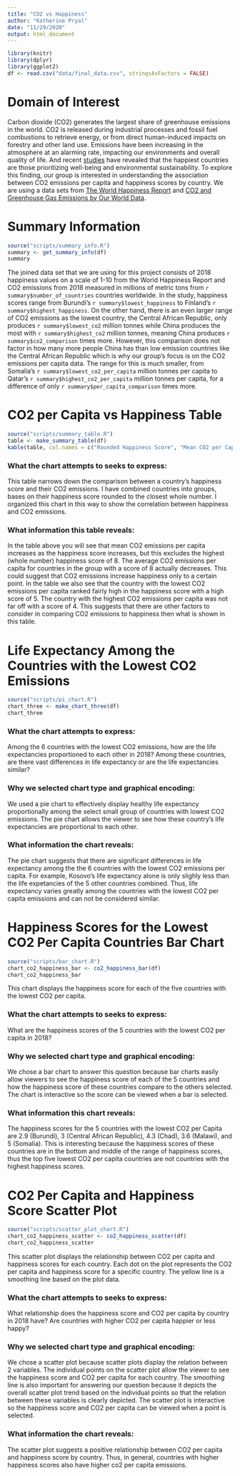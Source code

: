 ```yaml
---
title: "CO2 vs Happiness"
author: "Katherine Pryal"
date: "11/29/2020"
output: html_document
---
```


```r
library(knitr)
library(dplyr)
library(ggplot2)
df <- read.csv("data/final_data.csv", stringsAsFactors = FALSE)
```
# Domain of Interest

Carbon dioxide (CO2) generates the largest share of greenhouse emissions in the 
world. CO2 is released during industrial processes and fossil fuel combustions 
to retrieve energy, or from direct human-induced impacts on forestry and other 
land use. Emissions have been increasing in the atmosphere at an alarming rate, 
impacting our environments and overall quality of life. And recent [studies](https://www.gfmag.com/global-data/non-economic-data/happiest-countries) 
have revealed that the happiest countries are those prioritizing well-being and 
environmental sustainability. To explore this finding, our group is interested 
in understanding the association between CO2 emissions per capita and happiness 
scores by country. We are using a data sets from [The World Happiness Report](https://www.kaggle.com/unsdsn/world-happiness) and [CO2 and Greenhouse 
Gas Emissions by Our World Data](https://github.com/owid/co2-data#%EF%B8%8F-download-our-complete-co2-and-greenhouse-gas-emissions-dataset--csv--xlsx--json).


# Summary Information
```r
source("scripts/summary_info.R")
summary <- get_summary_info(df)
summary
```


The joined data set that we are using for this project consists of 2018 
happiness values on a scale of 1-10 from the World Happiness Report and CO2
emissions from 2018 measured in millions of metric tons from 
`r summary$number_of_countries` countries worldwide. In the study, happiness 
scores range from Burundi's `r summary$lowest_happiness` to Finland's 
`r summary$highest_happiness`. On the other hand, there is an even larger range
of CO2 emissions as the lowest country, the Central African Republic, only
produces `r summary$lowest_co2` million tonnes while China produces the most 
with `r summary$highest_co2` million tonnes, meaning China produces 
`r summary$co2_comparison` times more. However, this comparison does not 
factor in how many more people China has than low emission countries like the 
Central African Republic which is why our group's focus is on the CO2 emissions 
per capita data. The range for this is much smaller, from Somalia's
`r summary$lowest_co2_per_capita` million tonnes per capita to Qatar's
`r summary$highest_co2_per_capita` million tonnes per capita, for a difference 
of only `r summary$per_capita_comparison` times more.


# CO2 per Capita vs Happiness Table

```r
source("scripts/summary_table.R")
table <- make_summary_table(df)
kable(table, col.names = c("Rounded Happiness Score", "Mean CO2 per Capita", "Minimum CO2 per Capita", "Maximum CO2 per Capita"))
```

### What the chart attempts to seeks to express:
This table narrows down the comparison between a country’s happiness score and 
their CO2 emissions. I have combined countries into groups, bases on their 
happiness score rounded to the closest whole number. I organized this chart in 
this way to show the correlation between happiness and CO2 emissions.


### What information this table reveals: 
In the table above you will see that mean CO2 emissions per capita increases as 
the happiness score 
increases, but this excludes the highest (whole number) happiness score of 8. 
The average CO2 emissions per capita for countries in the group with a score of 
8 actually decreases. This could suggest that CO2 emissions increase happiness 
only to a certain point. In the table we also see that the country with the 
lowest CO2 emissions per capita ranked fairly high in the happiness score with 
a high score of 5. The country with the highest CO2 emissions per capita was not
far off with a score of 4. This suggests that there are other factors to 
consider in comparing CO2 emissions to happiness then what is shown in this 
table.

# Life Expectancy Among the Countries with the Lowest CO2 Emissions
```r
source("scripts/pi_chart.R")
chart_three <- make_chart_three(df)
chart_three
```


### What the chart attempts to express:
Among the 6 countries with the lowest CO2 emissions, how are the life 
expectancies proportioned to each other in 2018? 
Among these countries, are there vast differences in life expectancy or 
are the life expectancies similar? 

### Why we selected chart type and graphical encoding:
We used a pie chart to effectively display healthy life 
expectancy proportionally among the select small group of countries 
with lowest CO2 emissions. The pie chart allows the viewer to see how these 
country's life expectancies are proportional to each other. 

### What information the chart reveals:
The pie chart suggests that there are significant differences in life
expectancy among the the 6 countries with the lowest CO2 emissions per
capita. For example, Kosovo's life expectancy alone is only slighly less than
the life expetancies of the 5 other countries combined. Thus, life expectancy
varies greatly among the countries with the lowest CO2 per capita emissions and
can not be considered similar. 


# Happiness Scores for the Lowest CO2 Per Capita Countries Bar Chart

```r
source("scripts/bar_chart.R")
chart_co2_happiness_bar <- co2_happiness_bar(df)
chart_co2_happiness_bar
```

This chart displays the happiness score for each of the five countries with
the lowest CO2 per capita.

### What the chart attempts to seeks to express:
  What are the happiness scores of the 5 countries with 
  the lowest CO2 per capita in 2018? 
  
### Why we selected chart type and graphical encoding:
  We chose a bar chart to answer this question because bar charts easily 
  allow viewers to see the happiness score of each of the 5 countries and how
  the happiness score of these countries compare to the others selected. The
  chart is interactive so the score can be viewed when a bar is selected.

### What information this chart reveals: 
  The happiness scores for the 5 countries with the lowest CO2 per Capita 
  are 2.9 (Burundi), 3 (Central African Republic), 4.3 (Chad), 3.6 (Malawi), 
  and 5 (Somalia). This is interesting because the happiness scores of these 
  countries are in the bottom and middle of the range of happiness scores, thus
  the top five lowest CO2 per capita countries are not countries with the 
  highest happiness scores.
  
# CO2 Per Capita and Happiness Score Scatter Plot

```r
source("scripts/scatter_plot_chart.R")
chart_co2_happiness_scatter <- co2_happiness_scatter(df)
chart_co2_happiness_scatter
```
This scatter plot displays the relationship between CO2 per capita and
happiness scores for each country. Each dot on the plot represents the CO2
per capita and happiness score for a specific country. The yellow line is a 
smoothing line based on the plot data. 


### What the chart attempts to seeks to express: 
What relationship does the happiness score and CO2 per capita 
by country in 2018 have? Are countries with higher CO2 per capita happier or 
less happy?

### Why we selected chart type and graphical encoding:
We chose a scatter plot because scatter plots display the relation between 
2 variables. The individual points on the scatter plot allow the viewer to
see the happiness score and CO2 per capita for each country. The smoothing line
is also important for answering our question because it depicts the overall
scatter plot trend based on the individual points so that the relation between
these variables is clearly depicted. The scatter plot is interactive so the 
happiness score and CO2 per capita can be viewed when a point is selected.
  
### What information the chart reveals: 
The scatter plot suggests a positive relationship between CO2 per
capita and happiness score by country. Thus, in general, countries with higher
happiness scores also have higher co2 per capita emissions.
